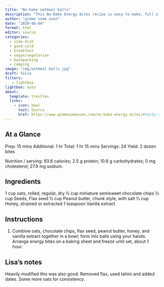 ```yaml
---
title: "No-bake oatmeal balls"
description: "This No-Bake Energy Bites recipe is easy to make, full of feel-good ingredients, and irresistibly delicious!"
author: "gimme some oven"
date: "2020-08-04"
format: html
editor: source
categories:
  - side-dish
  - good-cold
  - breakfast
  - vegan/vegetarian
  - backpacking
  - camping
image: "img/oatmeal balls.jpg"
draft: false
filters:
   - lightbox
lightbox: auto
about:
  template: trestles
  links:
    - icon: bowl
      text: Source
      href: https://www.gimmesomeoven.com/no-bake-energy-bites/#tasty-recipes-66977
---
```


## At a Glance

Prep: 15 mins
Additional: 1 hr
Total: 1 hr 15 mins
Servings: 24
Yield: 2 dozen bites

Nutrition / serving: 93.8 calories; 2.5 g protein; 10.6 g carbohydrates; 0 mg cholesterol; 27.9 mg sodium. 

## Ingredients

1 cup oats, rolled, regular, dry
½ cup miniature semisweet chocolate chips
½ cup Seeds, Flax seed
½ cup Peanut butter, chunk style, with salt
⅓ cup Honey, strained or extracted
1 teaspoon Vanilla extract


## Instructions

1. Combine oats, chocolate chips, flax seed, peanut butter, honey, and vanilla extract together in a bowl; form into balls using your hands. Arrange energy bites on a baking sheet and freeze until set, about 1 hour.

## Lisa's notes

Heavily modified this was also good: Removed flax, used tahini and added dates. Some more oats for consistency. 
